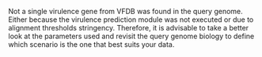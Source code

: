 Not a single virulence gene from VFDB was found in the query genome. Either because the virulence prediction module was not executed or due to alignment thresholds stringency. Therefore, it is advisable to take a better look at the parameters used and revisit the query genome biology to define which scenario is the one that best suits your data.